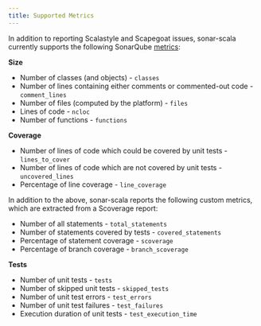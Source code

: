 ```yaml
---
title: Supported Metrics
---
```


In addition to reporting Scalastyle and Scapegoat issues, sonar-scala currently
supports the following SonarQube
[metrics](https://docs.sonarqube.org/display/SONAR/Metric+Definitions):

**Size**

- Number of classes (and objects) - `classes`
- Number of lines containing either comments or commented-out code -
  `comment_lines`
- Number of files (computed by the platform) - `files`
- Lines of code - `ncloc`
- Number of functions - `functions`

**Coverage**

- Number of lines of code which could be covered by unit tests -
  `lines_to_cover`
- Number of lines of code which are not covered by unit tests -
  `uncovered_lines`
- Percentage of line coverage - `line_coverage`

In addition to the above, sonar-scala reports the following custom metrics,
which are extracted from a Scoverage report:

- Number of all statements - `total_statements`
- Number of statements covered by tests - `covered_statements`
- Percentage of statement coverage - `scoverage`
- Percentage of branch coverage - `branch_scoverage`

**Tests**

- Number of unit tests - `tests`
- Number of skipped unit tests - `skipped_tests`
- Number of unit test errors - `test_errors`
- Number of unit test failures - `test_failures`
- Execution duration of unit tests - `test_execution_time`
